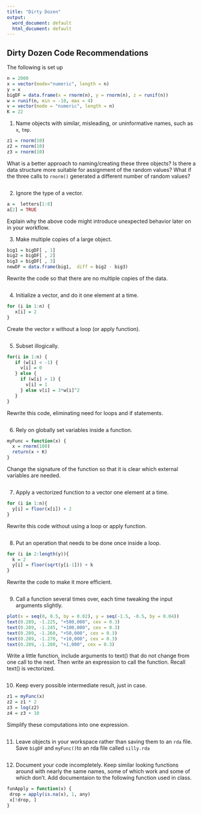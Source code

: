 ```yaml
---
title: "Dirty Dozen"
output:
  word_document: default
  html_document: default
---
```


## Dirty Dozen Code Recommendations

The following is set up
```r
n = 2000
x = vector(mode="numeric", length = n)
y = x
bigDF = data.frame(x = rnorm(n), y = rnorm(n), z = runif(n))
w = runif(n, min = -10, max = 4)
v = vector(mode = "numeric", length = n)
K = 22
```


1. Name objects with similar, misleading, or uninformative names, such as `x`, `tmp`.

```r
z1 = rnorm(10)
z2 = rnorm(10)
z3 = rnorm(10)
```


What is a better approach to naming/creating these three objects? Is there a data structure more suitable for assignment of the random values? What if the three calls to `rnorm()` generated a different number of random values? 

```r

```


2. Ignore the type of a vector. 

```r
a =  letters[1:8]
a[2] = TRUE
```

Explain why the above code might introduce unexpected behavior later on in your workflow.



3. Make multiple copies of a large object.

```r
big1 = bigDF[ , 1]
big2 = bigDF[ , 2]
big3 = bigDF[ , 3]
newDF = data.frame(big1,  diff = big2 - big3)
```

Rewrite the code so that there are no multiple copies of the data.
```r

```


4. Initialize a vector, and do it one element at a time. 

```r
for (i in 1:n) {
   x[i] = 2
}
```

Create the vector x without a loop (or apply function).
```r

```


5. Subset illogically. 

```r
for(i in 1:n) {
   if (w[i] < -1) {
     v[i] = 0
   } else {
     if (w[i] > 1) {
       v[i] = 1
     } else v[i] = 3*w[i]^2
   }
}
```


Rewrite this code, eliminating need for loops and if statements.
```r

```


6. Rely on globally set variables inside a function. 

```r
myFunc = function(x) {
  x = rnorm(100)
  return(x + K)
}
```

Change the signature of the function so that it is clear which external variables are needed.

```r

```


7. Apply a vectorized function to a vector one element at a time. 
```r
for (i in 1:n){
  y[i] = floor(x[i]) + 2
}
```

Rewrite this code without using a loop or apply function.
```r

```


8. Put an operation that needs to be done once inside a loop. 
```r
for (i in 2:length(y)){
  k = 2
  y[i] = floor(sqrt(y[i-1])) + k
}
```

Rewrite the code to make it more efficient.
```r

```


9. Call a function several times over, each time tweaking the input arguments slightly. 
```r
plot(x = seq(0, 0.5, by = 0.02), y = seq(-1.5, -0.5, by = 0.04))
text(0.289, -1.225, "+500,000", cex = 0.3)
text(0.289, -1.245, "+100,000", cex = 0.3)
text(0.289, -1.260, "+50,000", cex = 0.3)
text(0.289, -1.270, "+10,000", cex = 0.3)
text(0.289, -1.280, "+1,000", cex = 0.3)
```

Write a little function, include arguments to text() that do not change from one call to the next. 
Then write an expression to call the function. 
Recall text() is vectorized.
```r

```


10.  Keep every possible intermediate result, just in case.
```r
z1 = myFunc(x)
z2 = z1 * 2
z3 = log(z2)
z4 = z3 + 10
```


Simplify these computations into one expression.
```r

```


11. Leave objects in your workspace rather than saving them to an `rda` file. Save `bigDF` and `myFunc()`to an rda file called `silly.rda` 

```r

```


12. Document your code incompletely. 
Keep similar looking functions around with nearly the same names, 
some of which work and some of which don't.
Add documentaion to the following function used in class.

```r
funApply = function(x) {
 drop = apply(is.na(x), 1, any)
 x[!drop, ]
}
```

